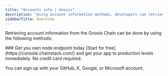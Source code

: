 ---
title: "Accounts info | Gnosis"
description: "Using account information methods, developers can retrieve information about accounts, contracts, and transactions on the Gnosis Chain and use the information to build various decentralized applications."
sidebarTitle: Overview
---

Retrieving account information from the Gnosis Chain can be done by using the following methods:

<CardGroup cols={2}>
  <Card title="eth_getTransactionCount" icon="angle-right" iconType="solid" href="/api-reference/gnosis_node_api/accounts_info/eth_getTransactionCount" horizontal/>
  <Card title="eth_getBalance" icon="angle-right" iconType="solid" href="/api-reference/gnosis_node_api/accounts_info/eth_getBalance" horizontal/>
  <Card title="eth_getCode" icon="angle-right" iconType="solid" href="/api-reference/gnosis_node_api/accounts_info/eth_getCode" horizontal/>
  <Card title="eth_getStorageAt" icon="angle-right" iconType="solid" href="/api-reference/gnosis_node_api/accounts_info/eth_getStorageAt" horizontal/>
</CardGroup>

<Check>
  ### Get you own node endpoint today
  [Start for free](https://console.chainstack.com/) and get your app to production levels immediately. No credit card required.

  You can sign up with your GitHub, X, Google, or Microsoft account.
</Check>

